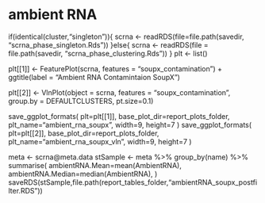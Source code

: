 ####################################################
# ambient RNA
####################################################
if(identical(cluster,"singleton")){
  scrna <- readRDS(file=file.path(savedir, "scrna_phase_singleton.Rds"))
}else{
  scrna <- readRDS(file = file.path(savedir, "scrna_phase_clustering.Rds"))
}
plt <- list()

plt[[1]] <- FeaturePlot(scrna, features = "soupx_contamination") + ggtitle(label = "Ambient RNA Contamintaion SoupX")

plt[[2]] <- VlnPlot(object = scrna, features = "soupx_contamination", group.by = DEFAULTCLUSTERS, pt.size=0.1)

save_ggplot_formats(
  plt=plt[[1]],
  base_plot_dir=report_plots_folder,
  plt_name="ambient_rna_soupx",
  width=9, height=7
)
save_ggplot_formats(
  plt=plt[[2]],
  base_plot_dir=report_plots_folder,
  plt_name="ambient_rna_soupx_vln",
  width=9, height=7
)

meta <- scrna@meta.data
stSample <- meta %>%
  group_by(name) %>%
  summarise(
    ambientRNA.Mean=mean(AmbientRNA),
    ambientRNA.Median=median(AmbientRNA),
  )
saveRDS(stSample,file.path(report_tables_folder,"ambientRNA_soupx_postfilter.RDS"))

